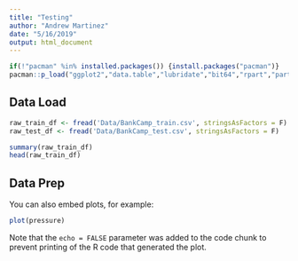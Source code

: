 ```yaml
---
title: "Testing"
author: "Andrew Martinez"
date: "5/16/2019"
output: html_document
---
```


```r
if(!"pacman" %in% installed.packages()) {install.packages("pacman")}
pacman::p_load("ggplot2","data.table","lubridate","bit64","rpart","partykit","dplyr","leaflet","chron","proj4","ranger", "ggplot2", "ggthemes", "tidyr", "dplyr", "xts", "glmnet", "xgboost", "tuneRanger", "mlr")

```

## Data Load

```r
raw_train_df <- fread('Data/BankCamp_train.csv', stringsAsFactors = F)
raw_test_df <- fread('Data/BankCamp_test.csv', stringsAsFactors = F)

summary(raw_train_df)
head(raw_train_df)
```

## Data Prep

You can also embed plots, for example:

```r
plot(pressure)
```

Note that the `echo = FALSE` parameter was added to the code chunk to prevent printing of the R code that generated the plot.
